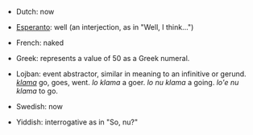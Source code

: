 *Dutch: now

*[[Esperanto]]: well (an interjection, as in "Well, I think...")

*French: naked

*Greek: represents a value of 50 as a Greek numeral.

*Lojban: event abstractor, similar in meaning to an infinitive or gerund. ''[[klama]]'' go, goes, went. ''lo klama'' a goer. ''lo nu klama'' a going. ''lo'e nu klama'' to go.

*Swedish: now

*Yiddish: interrogative as in "So, nu?"
